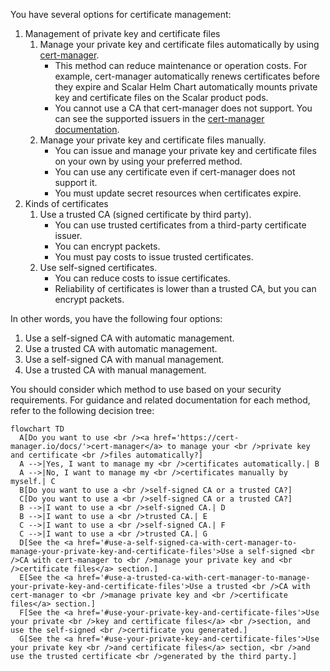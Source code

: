 You have several options for certificate management:

1. Management of private key and certificate files
   1. Manage your private key and certificate files automatically by using [cert-manager](https://cert-manager.io/docs/).
      - This method can reduce maintenance or operation costs. For example, cert-manager automatically renews certificates before they expire and Scalar Helm Chart automatically mounts private key and certificate files on the Scalar product pods.
      - You cannot use a CA that cert-manager does not support. You can see the supported issuers in the [cert-manager documentation](https://cert-manager.io/docs/configuration/issuers/).
   1. Manage your private key and certificate files manually.
      - You can issue and manage your private key and certificate files on your own by using your preferred method.
      - You can use any certificate even if cert-manager does not support it.
      - You must update secret resources when certificates expire.
1. Kinds of certificates
   1. Use a trusted CA (signed certificate by third party).
      - You can use trusted certificates from a third-party certificate issuer.
      - You can encrypt packets.
      - You must pay costs to issue trusted certificates.
   1. Use self-signed certificates.
      - You can reduce costs to issue certificates.
      - Reliability of certificates is lower than a trusted CA, but you can encrypt packets.

In other words, you have the following four options:

1. Use a self-signed CA with automatic management.
1. Use a trusted CA with automatic management.
1. Use a self-signed CA with manual management.
1. Use a trusted CA with manual management.

You should consider which method to use based on your security requirements. For guidance and related documentation for each method, refer to the following decision tree:  

```mermaid
flowchart TD
  A[Do you want to use <br /><a href='https://cert-manager.io/docs/'>cert-manager</a> to manage your <br />private key and certificate <br />files automatically?]
  A -->|Yes, I want to manage my <br />certificates automatically.| B
  A -->|No, I want to manage my <br />certificates manually by myself.| C
  B[Do you want to use a <br />self-signed CA or a trusted CA?]
  C[Do you want to use a <br />self-signed CA or a trusted CA?]
  B -->|I want to use a <br />self-signed CA.| D
  B -->|I want to use a <br />trusted CA.| E
  C -->|I want to use a <br />self-signed CA.| F
  C -->|I want to use a <br />trusted CA.| G
  D[See the <a href='#use-a-self-signed-ca-with-cert-manager-to-manage-your-private-key-and-certificate-files'>Use a self-signed <br />CA with cert-manager to <br />manage your private key and <br />certificate files</a> section.]
  E[See the <a href='#use-a-trusted-ca-with-cert-manager-to-manage-your-private-key-and-certificate-files'>Use a trusted <br />CA with cert-manager to <br />manage private key and <br />certificate files</a> section.]
  F[See the <a href='#use-your-private-key-and-certificate-files'>Use your private <br />key and certificate files</a> <br />section, and use the self-signed <br />certificate you generated.]
  G[See the <a href='#use-your-private-key-and-certificate-files'>Use your private key <br />and certificate files</a> section, <br />and use the trusted certificate <br />generated by the third party.]
```
